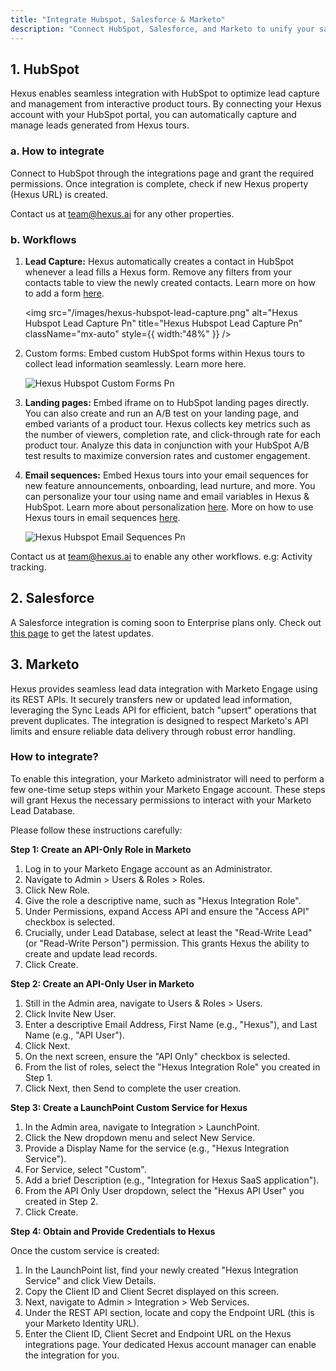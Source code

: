 ```yaml
---
title: "Integrate Hubspot, Salesforce & Marketo"
description: "Connect HubSpot, Salesforce, and Marketo to unify your sales and marketing efforts within Hexus. Automate lead management, sync data effortlessly, and drive smarter campaign decisions."
---
```


## 1. HubSpot

Hexus enables seamless integration with HubSpot to optimize lead capture and management from interactive product tours. By connecting your Hexus account with your HubSpot portal, you can automatically capture and manage leads generated from Hexus tours.

### **a. How to integrate**

Connect to HubSpot through the integrations page and grant the required permissions. Once integration is complete, check if new Hexus property (Hexus URL) is created.

Contact us at [team@hexus.ai](mailto:team@hexus.ai) for any other properties.

### **b. Workflows**

1. **Lead Capture:** Hexus automatically creates a contact in HubSpot whenever a lead fills a Hexus form. Remove any filters from your contacts table to view the newly created contacts. Learn more on how to add a form [here](https://support.hexus.ai/advanced-editing/lead-capture-form).

   <img
     src="/images/hexus-hubspot-lead-capture.png"
     alt="Hexus Hubspot Lead Capture Pn"
     title="Hexus Hubspot Lead Capture Pn"
     className="mx-auto"
     style={{ width:"48%" }}
   />
2. Custom forms: Embed custom HubSpot forms within Hexus tours to collect lead information seamlessly. Learn more here.

   ![Hexus Hubspot Custom Forms Pn](/images/hexus-hubspot-custom-forms.png)
3. **Landing pages:** Embed iframe on to HubSpot landing pages directly. You can also create and run an A/B test on your landing page, and embed variants of a product tour. Hexus collects key metrics such as the number of viewers, completion rate, and click-through rate for each product tour. Analyze this data in conjunction with your HubSpot A/B test results to maximize conversion rates and customer engagement.
4. **Email sequences:** Embed Hexus tours into your email sequences for new feature announcements, onboarding, lead nurture, and more. You can personalize your tour using name and email variables in Hexus & HubSpot. Learn more about personalization [here](https://www.notion.so/ea3d7951ecca49a1935b49cdda25066c?pvs=21). More on how to use Hexus tours in email sequences [here](https://www.notion.so/2708f2461c104dd0a806e43a21f14678?pvs=21).

   ![Hexus Hubspot Email Sequences Pn](/images/hexus-hubspot-email-sequences.png)

Contact us at [team@hexus.ai](mailto:team@hexus.ai) to enable any other workflows. e.g: Activity tracking.

## 2. Salesforce

A Salesforce integration is coming soon to Enterprise plans only. Check out [this page](/roadmap/q3-2024-roadmap) to get the latest updates.

## 3. Marketo

Hexus provides seamless lead data integration with Marketo Engage using its REST APIs. It securely transfers new or updated lead information, leveraging the Sync Leads API for efficient, batch "upsert" operations that prevent duplicates. The integration is designed to respect Marketo's API limits and ensure reliable data delivery through robust error handling.

### **How to integrate?**

To enable this integration, your Marketo administrator will need to perform a few one-time setup steps within your Marketo Engage account. These steps will grant Hexus the necessary permissions to interact with your Marketo Lead Database.

Please follow these instructions carefully:

**Step 1: Create an API-Only Role in Marketo**

1. Log in to your Marketo Engage account as an Administrator.
2. Navigate to Admin \> Users & Roles \> Roles.
3. Click New Role.
4. Give the role a descriptive name, such as "Hexus Integration Role".
5. Under Permissions, expand Access API and ensure the "Access API" checkbox is selected.
6. Crucially, under Lead Database, select at least the "Read-Write Lead" (or "Read-Write Person") permission. This grants Hexus the ability to create and update lead records.
7. Click Create.

**Step 2: Create an API-Only User in Marketo**

1. Still in the Admin area, navigate to Users & Roles \> Users.
2. Click Invite New User.
3. Enter a descriptive Email Address, First Name (e.g., "Hexus"), and Last Name (e.g., "API User").
4. Click Next.
5. On the next screen, ensure the "API Only" checkbox is selected.
6. From the list of roles, select the "Hexus Integration Role" you created in Step 1.
7. Click Next, then Send to complete the user creation.

**Step 3: Create a LaunchPoint Custom Service for Hexus**

1. In the Admin area, navigate to Integration \> LaunchPoint.
2. Click the New dropdown menu and select New Service.
3. Provide a Display Name for the service (e.g., "Hexus Integration Service").
4. For Service, select "Custom".
5. Add a brief Description (e.g., "Integration for Hexus SaaS application").
6. From the API Only User dropdown, select the "Hexus API User" you created in Step 2.
7. Click Create.

**Step 4: Obtain and Provide Credentials to Hexus**

Once the custom service is created:

1. In the LaunchPoint list, find your newly created "Hexus Integration Service" and click View Details.
2. Copy the Client ID and Client Secret displayed on this screen.
3. Next, navigate to Admin \> Integration \> Web Services.
4. Under the REST API section, locate and copy the Endpoint URL (this is your Marketo Identity URL).
5. Enter the Client ID, Client Secret and Endpoint URL on the Hexus integrations page. Your dedicated Hexus account manager can enable the integration for you.